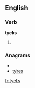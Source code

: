 ==English==

===Verb===
'''tyeks'''

# {{qualifier|Geordie}} {{third-person singular of|[[tyek]]}}

===Anagrams===
* {{alphagram|eksty}}
* [[tykes#English|tykes]]

[[fr:tyeks]]